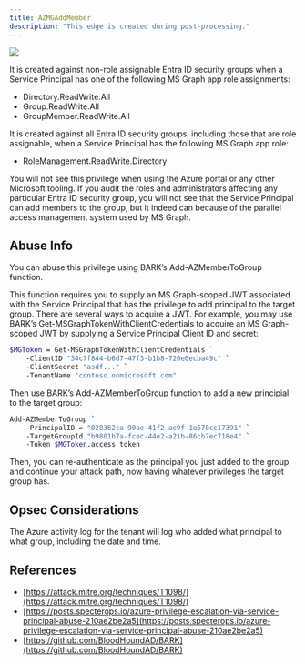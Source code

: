 ---
title: AZMGAddMember
description: "This edge is created during post-processing."
---

<img src="/assets/enterprise-AND-community-edition-pill-tag.svg"/> 


It is created against non-role assignable Entra ID security groups when a Service Principal has one of the following MS Graph app role assignments:

* Directory.ReadWrite.All
* Group.ReadWrite.All
* GroupMember.ReadWrite.All

It is created against all Entra ID security groups, including those that are role assignable, when a Service Principal has the following MS Graph app role:

* RoleManagement.ReadWrite.Directory

You will not see this privilege when using the Azure portal or any other Microsoft tooling. If you audit the roles and administrators affecting any particular Entra ID security group, you will not see that the Service Principal can add members to the group, but it indeed can because of the parallel access management system used by MS Graph.

## Abuse Info

You can abuse this privilege using BARK’s Add-AZMemberToGroup function.

This function requires you to supply an MS Graph-scoped JWT associated with the Service Principal that has the privilege to add principal to the target group. There are several ways to acquire a JWT. For example, you may use BARK’s Get-MSGraphTokenWithClientCredentials to acquire an MS Graph-scoped JWT by supplying a Service Principal Client ID and secret:

```bash
$MGToken = Get-MSGraphTokenWithClientCredentials `
    -ClientID "34c7f844-b6d7-47f3-b1b8-720e0ecba49c" `
    -ClientSecret "asdf..." `
    -TenantName "contoso.onmicrosoft.com"
```
Then use BARK’s Add-AZMemberToGroup function to add a new principial to the target group:

```bash
Add-AZMemberToGroup `
    -PrincipalID = "028362ca-90ae-41f2-ae9f-1a678cc17391" `
    -TargetGroupId "b9801b7a-fcec-44e2-a21b-86cb7ec718e4" `
    -Token $MGToken.access_token
```
Then, you can re-authenticate as the principal you just added to the group and continue your attack path, now having whatever privileges the target group has.

## Opsec Considerations
The Azure activity log for the tenant will log who added what principal to what group, including the date and time.

## References

* [https://attack.mitre.org/techniques/T1098/](https://attack.mitre.org/techniques/T1098/)
* [https://posts.specterops.io/azure-privilege-escalation-via-service-principal-abuse-210ae2be2a5](https://posts.specterops.io/azure-privilege-escalation-via-service-principal-abuse-210ae2be2a5)
* [https://github.com/BloodHoundAD/BARK](https://github.com/BloodHoundAD/BARK)
